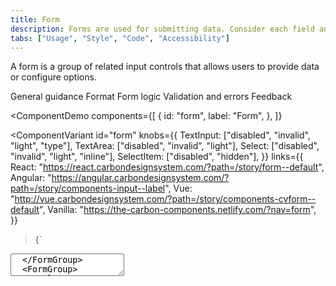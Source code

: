 ```yaml
---
title: Form
description: Forms are used for submitting data. Consider each field and what value the data will provide.
tabs: ["Usage", "Style", "Code", "Accessibility"]
---
```


<PageDescription>

A form is a group of related input controls that allows users to provide data or configure options.

</PageDescription>

<AnchorLinks>

<AnchorLink>General guidance </AnchorLink>
<AnchorLink>Format</AnchorLink>
<AnchorLink>Form logic</AnchorLink>
<AnchorLink>Validation and errors</AnchorLink>
<AnchorLink>Feedback</AnchorLink>

</AnchorLinks>

<ComponentDemo
  components={[
    {
      id: "form",
      label: "Form",
    },
  ]}
>
  <ComponentVariant
    id="form"
    knobs={{
      TextInput: ["disabled", "invalid", "light", "type"],
      TextArea: ["disabled", "invalid", "light"],
      Select: ["disabled", "invalid", "light", "inline"],
      SelectItem: ["disabled", "hidden"],
    }}
    links={{
      React: "https://react.carbondesignsystem.com/?path=/story/form--default",
      Angular:
        "https://angular.carbondesignsystem.com/?path=/story/components-input--label",
      Vue:
        "http://vue.carbondesignsystem.com/?path=/story/components-cvform--default",
      Vanilla: "https://the-carbon-components.netlify.com/?nav=form",
    }}
  >{`
  <Form>
  <FormGroup>
    <TextInput
      helperText="Optional helper text here; if message is more than one line text should wrap (~100 character count maximum)"
      id="test2"
      invalidText="Invalid error message."
      labelText="Text Input label"
      placeholder="Placeholder text"
    />
  </FormGroup>
  <FormGroup>
  <TextArea
    cols={50}
    helperText="Optional helper text here; if message is more than one line text should wrap (~100 character count maximum)"
    id="test5"
    invalidText="Invalid error message."
    labelText="Text Area label"
    placeholder="Placeholder text"
    rows={4}
  />
  </FormGroup>
  <FormGroup>
    <Select
      defaultValue="placeholder-item"
      id="select-1"
      invalidText="This is an invalid error message."
      labelText="Select"
    >
      <SelectItem
        text="Option 1"
        value="option-1"
      />
      <SelectItem
        text="Option 2"
        value="option-2"
      />
      <SelectItem
        text="Option 3"
        value="option-3"
      />
    </Select>
  </FormGroup>
  <Button
    kind="primary"
    tabIndex={0}
    type="submit"
  >
    Submit
  </Button>
</Form>
  `}</ComponentVariant>
</ComponentDemo>

## General guidance

### Keep it short

_Forms_ are used for submitting data so be as concise as possible when
designing. Think about each field and what value the data will provide. What do
you gain by collecting this information?

#### Begin by asking:

- Is this a piece of information that is valuable to us?
- Is this a piece of information that is so valuable that it's worth preventing
  the user from continuing if they choose not to provide it?

### Labels

Effective form labeling helps users understand what information to enter into a
Text Input. Using a placeholder text as a label is often applied as a
space-saving method. However, this is not recommended because it hides context
and presents accessibility issues.

#### Accessibility best practices for labels:

- Labels must be visible when an input gets focus.
- Labels must be announced to the screen reader on focus.
- Ensure the helper text that appears under an input is read when an assistive
  technology user stops at an input using ARIA.
- Use sentence-style capitalization (only the first word in a phrase and any
  proper nouns capitalized).

### Default values

Where possible, add programmatic assistance. Detect and pre-fill inputs to
reduce errors and save time. When the software can't determine the value that
belongs in an input, use type-ahead to make suggestions. Use sentence-case for
default values, detected values, and auto-completion text.

### Help text

Help text is pertinent information that assists the user in completing a field.
Help text is always available when the input is focused and appears underneath
the label. Use sentence-style capitalization, and in most cases, write the text
as full sentences with punctuation.

### Placeholder text

Placeholder text provides hints or examples of what to enter. Placeholder text
disappears after the user begins entering data into the Input and should not
contain crucial information. Use sentence-style capitalization, and in most
cases, write the text as a direct statement without punctuation.

## Format

All forms are comprised of 6 elements:

- **Labels:** Inform users what the corresponding input fields mean.
- **Input fields:** Enable users to provide information. Information can be
  entered through a variety of different input fields ranging from text fields,
  checkboxes, and many other types.
- **Help text:** Provides assistance on how to fill out a field. Help text is
  optional.
- **Placeholder text:** Hints at what goes into a field. Placeholder text is
  optional.
- **Actions:** Allow users to submit a form.
- **Validation:** Ensures the data submitted by the user conforms to acceptable
  parameters.

<Row>
<Column colLg={8}>

![effective form design](images/form-usage-1.png)

</Column>
</Row>

### Button placement

On non-modal or in-page forms, align single buttons or Secondary / Primary
button groups to the left. Buttons should align with the form controls
regardless of the user‘s window width.

<Row>
<Column colLg={8}>

![Primary button alignment in Forms](images/form-usage-5.png)

<Caption>Single button alignment in forms</Caption>

</Column>
</Row>

<Row>
<Column colLg={8}>

![Secondary / Primary button alignment in forms](images/form-usage-6.png)

<Caption>Secondary / Primary button alignment in forms</Caption>

</Column>
</Row>

### Multi step forms

When the primary action implies a navigation step forward, as in a wizard, align
single buttons or Secondary/Primary button groups to the right. This position
conveys the “next step” intention.

<Row>
<Column colLg={8}>

![Primary button alignment in a wizard](images/form-usage-7.png)

<Caption>Single button aligment in a wizard</Caption>

</Column>
</Row>

<Row>
<Column colLg={8}>

![Primary button aligment in a wizard](images/form-usage-8.png)

<Caption>Secondary / Primary button pair alignment in a wizard</Caption>

</Column>
</Row>

## Form logic

- **Radio buttons** are used when there is a list of two or more options that
  are mutually exclusive and the user must select exactly one choice. In other
  words, clicking a non-selected radio button will deselect whatever other
  button was previously selected in the list.
- **Checkboxes** are used when there are lists of options and the user may
  select any number of choices, including zero, one, or several. In other words,
  each checkbox is independent of all other checkboxes in the list, so checking
  one box doesn’t uncheck the others. A stand-alone checkbox, or a toggle can be
  used for a single option that the user can turn on or off.
- **Select elements** are used for fields in which a single selection is
  required and there are a large number of possible options.

<Row>
<Column colLg={8}>

![form logic](images/form-usage-4.png)

</Column>
</Row>

## Validation and errors

### Error messaging

Effective error messaging can help the user to understand the problem and how to fix it. First, inform the user what has happened, then provide guidance on next steps or possible resolutions. [Inline notifications](/components/notification/usage) can be used to state the general problem with the users input, such as _“Please input the required fields.”_ Inline Notifications can occur pre or post submission, depending on the type of data the user is inputting.

### Form validation

We recommend validating the users data before form submission. Use visual cues
to guide the user as to where the problem lies within the form. This will help
to easily identify the elements that need to be corrected.

The validation should appear when the user has clicked away from the text field.
Once the user corrects the errors within the text field, the validation should
disappear once the data is rendered as valid.

The validation label below the field should be as informative as possible when
describing the issue with the users data. For example, if password limitations
require 16 characters, but the user inputs a password with only six characters,
the text should read something like, _"Password must be at least 16
characters."_

<Row>
<Column colLg={8}>

![form validation](images/form-validation.gif)

</Column>
</Row>

### Optional vs. required fields

All fields in a form are assumed required, with optional fields being tagged as
so.

<Row>
<Column colLg={8}>

![optional fields in a form](images/form-usage-5.png)

</Column>
</Row>

## Feedback

Help us improve this component by providing feedback, asking questions, and leaving any other comments on [GitHub](https://github.com/carbon-design-system/carbon-website/issues/new?assignees=&labels=feedback&template=feedback.md).
